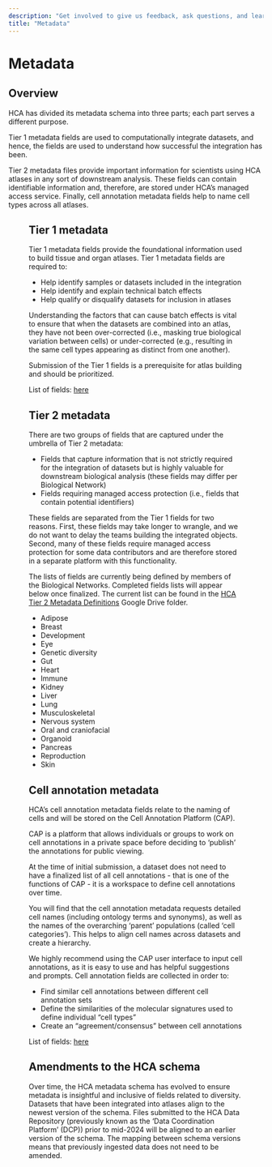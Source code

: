 ```yaml
---
description: "Get involved to give us feedback, ask questions, and learn about the newest updates to the HCA Data Portal."
title: "Metadata"
---
```


# Metadata

## Overview

HCA has divided its metadata schema into three parts; each part serves a different purpose.

Tier 1 metadata fields are used to computationally integrate datasets, and hence, the fields are used to understand how successful the integration has been.

Tier 2 metadata files provide important information for scientists using HCA atlases in any sort of downstream analysis. These fields can contain identifiable information and, therefore, are stored under HCA’s managed access service. Finally, cell annotation metadata fields help to name cell types across all atlases.

<Figure alt="Metadata schema" hasBorder={false} src="/hca-bio-networks/metadata/metadata-schema.png" />

## Tier 1 metadata

Tier 1 metadata fields provide the foundational information used to build tissue and organ atlases. Tier 1 metadata fields are required to:

- Help identify samples or datasets included in the integration
- Help identify and explain technical batch effects
- Help qualify or disqualify datasets for inclusion in atlases

Understanding the factors that can cause batch effects is vital to ensure that when the datasets are combined into an atlas, they have not been over-corrected (i.e., masking true biological variation between cells) or under-corrected (e.g., resulting in the same cell types appearing as distinct from one another).

Submission of the Tier 1 fields is a prerequisite for atlas building and should be prioritized.

List of fields: [here](https://docs.google.com/document/d/1CqL_t2CMcZF257rvjObDR_2WejsQ019rgUoX0YPJggM/edit#heading=h.56vfdwsgyqws)

## Tier 2 metadata

There are two groups of fields that are captured under the umbrella of Tier 2 metadata:
- Fields that capture information that is not strictly required for the integration of datasets but is highly valuable for downstream biological analysis (these fields may differ per Biological Network)
- Fields requiring managed access protection (i.e., fields that contain potential identifiers)

These fields are separated from the Tier 1 fields for two reasons. First, these fields may take longer to wrangle, and we do not want to delay the teams building the integrated objects. Second, many of these fields require managed access protection for some data contributors and are therefore stored in a separate platform with this functionality.

The lists of fields are currently being defined by members of the Biological Networks. Completed fields lists will appear below once finalized. The current list can be found in the [HCA Tier 2 Metadata Definitions](https://drive.google.com/drive/folders/1ngcIgKBV9OUM1pPO-CDRH6ZIpyiSpamu?usp=sharing) Google Drive folder.

- Adipose
- Breast
- Development
- Eye
- Genetic diversity
- Gut
- Heart
- Immune
- Kidney
- Liver
- Lung
- Musculoskeletal
- Nervous system
- Oral and craniofacial
- Organoid
- Pancreas
- Reproduction
- Skin

## Cell annotation metadata

HCA’s cell annotation metadata fields relate to the naming of cells and will be stored on the Cell Annotation Platform (CAP).

CAP is a platform that allows individuals or groups to work on cell annotations in a private space before deciding to ‘publish’ the annotations for public viewing.

At the time of initial submission, a dataset does not need to have a finalized list of all cell annotations - that is one of the functions of CAP - it is a workspace to define cell annotations over time.

You will find that the cell annotation metadata requests detailed cell names (including ontology terms and synonyms), as well as the names of the overarching ‘parent’ populations (called ‘cell categories’). This helps to align cell names across datasets and create a hierarchy.

We highly recommend using the CAP user interface to input cell annotations, as it is easy to use and has helpful suggestions and prompts. Cell annotation fields are collected in order to:
- Find similar cell annotations between different cell annotation sets
- Define the similarities of the molecular signatures used to define individual “cell types”
- Create an “agreement/consensus” between cell annotations

List of fields: [here](https://docs.google.com/document/d/1CqL_t2CMcZF257rvjObDR_2WejsQ019rgUoX0YPJggM/edit#heading=h.3shy587xwwgx)

## Amendments to the HCA schema

Over time, the HCA metadata schema has evolved to ensure metadata is insightful and inclusive of fields related to diversity. Datasets that have been integrated into atlases align to the newest version of the schema. Files submitted to the HCA Data Repository (previously known as the ‘Data Coordination Platform’ (DCP)) prior to mid-2024 will be aligned to an earlier version of the schema. The mapping between schema versions means that previously ingested data does not need to be amended.

